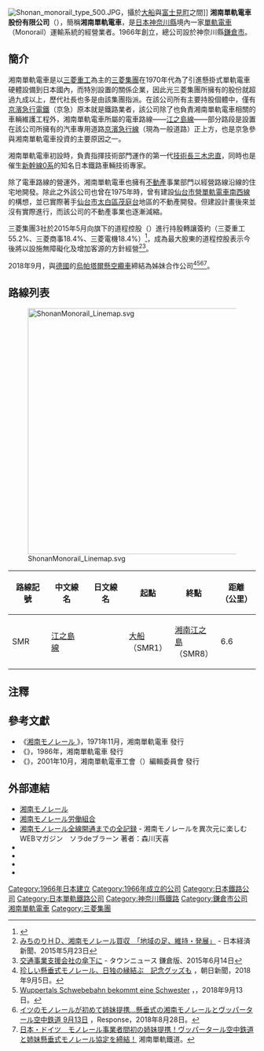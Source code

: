 {{noteTA
|G1=Railway
|G2=Transport
}}
{{About|湘南單軌電車公司|湘南單軌電車公司所營運的鐵路線|江之島線 (湘南單軌電車)}}
{{Infobox company
| name                = 湘南單軌電車股份有限公司
| name_en             = SHONAN MONORAIL CO., LTD.
| logo                = [[File:ShonanMonorail_logo.svg|300px]]
| caption             = 
| type                = [[股份有限公司|股份有限公司]]
| original_text       = {{lang|ja|湘南モノレール株式会社}}
| other_text          = 
| traded_as           = 
| com_code            =
| ROC_UBN             = 
| fate                = 
| predecessor         = 
| successor           = 
| foundation          = {{Start date|1966|4|11}}
| defunct             = <!-- {{End date|YYYY|MM|DD}} -->
| location            = {{JPN}}[[神奈川縣|神奈川縣]][[镰仓市|镰仓市]]常盤18
| locations           = 
| area_served         = 
| founder             = 
| chairman            = 
| president           = 
| MD                  = 
| GM                  = 
| CEO                 = 
| COO                 = 
| CFO                 = 
| CMO                 = 
| key_people          = 
| industry            = 陸運業、不動產租賃業、停車場及廣告
| products            = 
| services            = 湘南單軌
| revenue             = 
| operating_income    = 
| net_income          = 
| aum                 = <!-- Only used with financial services companies -->
| assets              = 1億日圓（2017年10月4日）
| equity              = 
| owner               = 
| num_employees       = 113名（2017年5月1日）
| parent              = 
| divisions           = 
| subsid              = 
| homepage            = {{url|http://www.shonan-monorail.co.jp/}}
| zip_code            = 
| telephone_no        = 
| slogan              = 
| capital             = 
| market_value        = 
| P/E ratio           = 
| earnings per share  = 
| Net asset value     = 
| accounting_period   = 
| major_shareholder   = {{abbr|道程控股|みちのりホールディングス}}92.0%<br />[[新日本製鐵|新日本製鐵]]2.5%<br />[[京濱急行電鐵|京濱急行電鐵]]1.2%<br />[[JFE控股|JFE钢铁]]1.2%
| footnotes           =
}}
[[File:Shonan_monorail_type_500.JPG|thumb]]，攝於[[大船車站|大船]]與[[富士見町車站_(神奈川縣)|富士見町]]之間]]
'''湘南單軌電車股份有限公司'''（{{jpn|j=湘南モノレール|hg=しょうなんモノレール|rm=Shōnan Monorēru|f=y}}），簡稱'''湘南單軌電車'''，是[[日本|日本]][[神奈川縣|神奈川縣]]境內一家[[單軌電車|單軌電車]]（Monorail）運輸系統的經營業者。1966年創立，總公司設於神奈川縣[[鎌倉市|鎌倉市]]。

==簡介==

湘南單軌電車是以[[三菱重工|三菱重工]]為主的[[三菱集團|三菱集團]]在1970年代為了引進懸掛式單軌電車硬體設備到日本國內，而特別設置的關係企業，因此光三菱集團所擁有的股份就超過九成以上，歷代社長也多是由該集團指派。在該公司所有主要持股個體中，僅有[[京濱急行電鐵|京濱急行電鐵]]（京急）原本就是鐵路業者，該公司除了也負責湘南單軌電車相關的車輛維護工程外，湘南單軌電車所屬的電車路線——[[江之岛线_(湘南单轨电车)|江之島線]]——部分路段是設置在該公司所擁有的汽車專用道路[[京濱急行線|京濱急行線]]（現為一般道路）正上方，也是京急參與湘南單軌電車投資的主要原因之一。

湘南單軌電車初設時，負責指揮技術部門運作的第一代[[技術長|技術長]][[三木忠直|三木忠直]]，同時也是催生[[新幹線0系電聯車|新幹線0系]]的知名日本鐵路車輛技術專家。

除了電車路線的營運外，湘南單軌電車也擁有[[不動產|不動產]]事業部門以經營路線沿線的住宅地開發。除此之外該公司也曾在1975年時，曾有建設[[仙台市營單軌電車南西線|仙台市營單軌電車南西線]]的構想，並已實際著手[[仙台市|仙台市]][[太白區|太白區]][[茂庭台|茂庭台]]地區的不動產開發。但建設計畫後來並沒有實際進行，而該公司的不動產事業也逐漸減縮。

三菱集團3社於2015年5月向{{tsl|ja|経営共創基盤|經營共創基盤}}旗下的道程控股（{{lang-ja|みちのりホールディングス}}）進行持股轉讓簽約（三菱重工55.2%、三菱商事18.4%、三菱電機18.4%）<ref name="michi">{{PDFlink|[http://www.michinori.co.jp/pdf/20150522_Monorail.pdf 湘南モノレール株式会社の株式譲受契約締結のお知らせ] - みちのりホールディングス、2015年5月22日}}{{ja}}</ref>，成為最大股東的道程控股表示今後將以設施無障礙化及增加客源的方針經營<ref>[http://www.nikkei.com/article/DGXLZO87158080S5A520C1L82000/ みちのりＨＤ、湘南モノレール買収　「地域の足、維持・発展」] {{Wayback|url=http://www.nikkei.com/article/DGXLZO87158080S5A520C1L82000/ |date=20181020182033 }} - 日本経済新聞、2015年5月23日{{ja}}</ref><ref>[http://www.townnews.co.jp/0602/2015/05/29/285576.html 交通事業支援会社の傘下に] {{Wayback|url=http://www.townnews.co.jp/0602/2015/05/29/285576.html |date=20181020140625 }} - タウンニュース 鎌倉版、2015年6月14日{{ja}}</ref>。

2018年9月，與[[德國|德國]]的[[烏帕塔爾懸空纜車|烏帕塔爾懸空纜車]]締結為姊妹合作公司<ref>[https://www.asahi.com/articles/ASL805VJDL80ULOB01N.html 珍しい懸垂式モノレール、日独の縁結ぶ　記念グッズも] {{Wayback|url=https://www.asahi.com/articles/ASL805VJDL80ULOB01N.html |date=20200317174651 }}，朝日新聞，2018年9月5日。</ref><ref>[https://www.wz.de/nrw/wuppertal/wirtschaft/wuppertals-schwebebahn-bekommt-eine-schwester_aid-32932647 Wuppertals Schwebebahn bekommt eine Schwester] {{Wayback|url=https://www.wz.de/nrw/wuppertal/wirtschaft/wuppertals-schwebebahn-bekommt-eine-schwester_aid-32932647 |date=20200317175515 }}，{{link-de|西德意志報|Westdeutsche Zeitung}}，2018年9月13日。</ref><ref>[https://response.jp/article/2018/08/28/313416.html イツのモノレールが初めて姉妹提携…懸垂式の湘南モノレールとヴッパータール空中鉄道 9月13日] {{Wayback|url=https://response.jp/article/2018/08/28/313416.html |date=20200317174653 }}，Response，2018年8月28日。</ref><ref>[http://www.shonan-monorail.co.jp/news/upload/660ad8e5406cb7936a8b2cca19aaead88d2fc7e5.pdf 日本・ドイツ　モノレール事業者間初の姉妹提携！ヴッパータール空中鉄道と姉妹懸垂式モノレール協定を締結！] {{Wayback|url=http://www.shonan-monorail.co.jp/news/upload/660ad8e5406cb7936a8b2cca19aaead88d2fc7e5.pdf |date=20180831063051 }}湘南單軌鐵道。</ref>。

==路線列表==
[[File:ShonanMonorail_Linemap.svg|500px]]

{| class="wikitable sortable"
|-
!style="width: 4em"|路線記號
!style="width: 4em"|中文線名
!style="width: 4em"|日文線名
!class="unsortable"|起點
!class="unsortable"|終點
!style="width: 4em"|距離（公里）
|-
|SMR
|[[江之島線_(湘南單軌電車)|江之島線]]
|{{lang|ja|江の島線}}
|[[大船站|大船]]（SMR1）
|[[湘南江之島車站|湘南江之島]]（SMR8）
|6.6
|}

==注釋==
{{reflist}}

==參考文獻==
* 《[http://www.lib.city.yokohama.jp/cgi-bin/Swwwsvis.sh?0+32053+16+1+0+200041624+0+1+7+0+1+1+1 湘南モノレール {{lang|ja|設営の記録}}]{{dead link|date=2018年1月 |bot=InternetArchiveBot |fix-attempted=yes }}》，1971年11月，湘南單軌電車 發行
* 《[https://web.archive.org/web/20160304101812/http://www.lib.city.fujisawa.kanagawa.jp/clis/detail?NUM=000534190&CTG=1&RTN=01&SID=003648005&RTNPAGE=%2Fsearch2.shtml {{lang|ja|湘南モノレール株式会社 経歴書}}]》，1986年，湘南單軌電車 發行
* 《{{lang|ja|湘南モノレール労組25年のあゆみ}}》，2001年10月，湘南單軌電車工會（{{lang|ja|湘南モノレール労働組合}}）編輯委員會 發行

==外部連結==
{{Commonscat|Shōnan Monorail}}
{{DEFAULTSORT:Shonan-Monorail}}
* [https://www.shonan-monorail.co.jp/ 湘南モノレール] {{Wayback|url=https://www.shonan-monorail.co.jp/ |date=20220107102048 }}
* [http://www.smr-union.jp/ 湘南モノレール労働組合] {{Wayback|url=http://www.smr-union.jp/ |date=20210508070010 }}
* [https://www.shonan-monorail.co.jp/sora_de_bra-n/50years/ 湘南モノレール全線開通までの全記録] {{Wayback|url=https://www.shonan-monorail.co.jp/sora_de_bra-n/50years/ |date=20210727073214 }} - 湘南モノレールを異次元に楽しむWEBマガジン　ソラdeブラーン 著者：森川天喜
* {{Twitter|sora_de_bra_n}}
* {{Facebook|shonanmonorail}}
* {{Instagram|shonanmonorail_official}}
* {{YouTube|c=UCRJ1Md-ShYTLRZbXuhXKzbQ}}
{{東京大眾運輸}}
{{PASMO}}
{{日本單軌鐵道業者}}
{{Portal bar|日本|鐵路|神奈川|企業|日本鐵路}}
[[Category:1966年日本建立|Category:1966年日本建立]]
[[Category:1966年成立的公司|Category:1966年成立的公司]]
[[Category:日本鐵路公司|Category:日本鐵路公司]]
[[Category:日本單軌鐵路公司|Category:日本單軌鐵路公司]]
[[Category:神奈川縣鐵路|Category:神奈川縣鐵路]]
[[Category:鎌倉市公司|Category:鎌倉市公司]]
[[Category:湘南單軌電車|]]
[[Category:三菱集團|Category:三菱集團]]